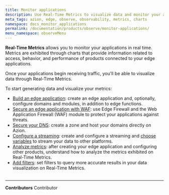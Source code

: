 ```yaml
---
title: Monitor applications
description: Use Real-Time Metrics to visualize data and monitor your applications.
meta_tags: azion, edge, observe, observability, metrics, charts
namespace: docs_monitor_applications
permalink: /documentation/products/observe/monitor-applications/
menu_namespace: observeMenu
---
```



**Real-Time Metrics** allows you to monitor your applications in real time. Metrics are exhibited through charts that provide information related to access, behavior, and performance of products connected to your edge applications.

Once your applications begin receiving traffic, you'll be able to visualize data through Real-Time Metrics.

<LinkButton outlined link="/en/documentation/products/observe/real-time-metrics/" label="go to Data Stream reference" variant="secondary" target="_blank" />

To start generating data and visualize your metrics:

- [Build an edge application](/en/documentation/products/guides/build/build-an-application/): create an edge application and, optionally, configure domains and modules, in addition to edge functions.
- [Secure an edge application with WAF](/en/documentation/products/secure/secure-application/): use Edge Firewall and the Web Application Firewall (WAF) module to protect your applications against threats.
- [Secure your DNS](/en/documentation/products/secure/secure-dns/): create a zone and host your domains directly on Azion.
- [Configure a streaming](/en/documentation/products/guides/use-data-stream/): create and configure a streaming and [choose variables](/en/documentation/products/guides/observe/data-stream-select-variables/) to stream your data to other platforms.
- [Analyze metrics](/en/documentation/products/guides/observe/analyze-metrics/): after creating your edge application and configuring other products, understand how to analyze the metrics exhibited on Real-Time Metrics.
- [Add filters](/en/documentation/products/guides/observe/add-filters-metrics/): set filters to query more accurate results in your data visualization on Real-Time Metrics.
<br /><br />
---


**Contributors** <ContributorList>Contributor</ContributorList>
